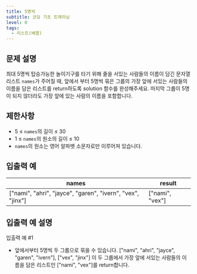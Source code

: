 ```yaml
---
title: 5명씩
subtitle: 코딩 기초 트레이닝
level: 0
tags:
  - 리스트(배열)
---
```


## 문제 설명

최대 5명씩 탑승가능한 놀이기구를 타기 위해 줄을 서있는 사람들의 이름이 담긴 문자열 리스트 `names`가 주어질 때, 앞에서 부터 5명씩 묶은 그룹의 가장 앞에 서있는 사람들의 이름을 담은 리스트를 return하도록 solution 함수를 완성해주세요. 마지막 그룹이 5명이 되지 않더라도 가장 앞에 있는 사람의 이름을 포함합니다.

## 제한사항

- 5 ≤ `names`의 길이 ≤ 30
- 1 ≤ `names`의 원소의 길이 ≤ 10
- `names`의 원소는 영어 알파벳 소문자로만 이루어져 있습니다.

## 입출력 예

| names                                                        | result            |
| ------------------------------------------------------------ | ----------------- |
| \["nami", "ahri", "jayce", "garen", "ivern", "vex", "jinx"\] | \["nami", "vex"\] |

## 입출력 예 설명

입출력 예 #1

- 앞에서부터 5명씩 두 그룹으로 묶을 수 있습니다. \["nami", "ahri", "jayce", "garen", "ivern"\], \["vex", "jinx"\] 이 두 그룹에서 가장 앞에 서있는 사람들의 이름을 담은 리스트인 \["nami", "vex"\]를 return합니다.
